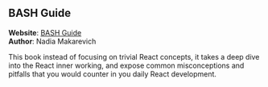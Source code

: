 
## BASH Guide

<UnderConstruction />

**Website**: [BASH Guide](https://www.advanced-react.com)\
**Author**: Nadia Makarevich

This book instead of focusing on trivial React concepts, it takes a deep dive into the React inner working, and expose common misconceptions and pitfalls that you would counter in you daily React development.